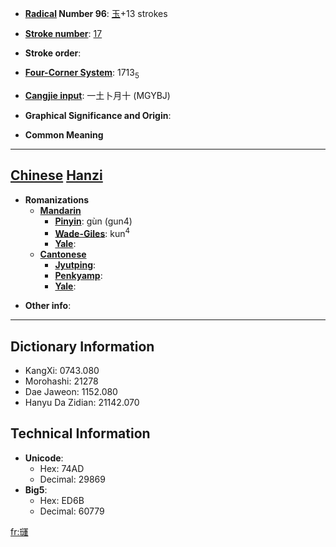 * '''[[Wiktionary:Chinese radical index| Radical]] Number 96''': [[Wiktionary:Chinese radical index 玉|玉]]+13 strokes

* '''[[Wiktionary:Chinese total strokes index|Stroke number]]''': [[Wiktionary:Chinese total strokes index 17|17]]

* '''Stroke order''': 

* '''[[Wiktionary:Chinese four corner index|Four-Corner System]]''': 1713<sub>5</sub>

* '''[[Wiktionary:Chinese Cangjie index|Cangjie input]]''': 一土卜月十 (MGYBJ)

* '''Graphical Significance and Origin''': 

* '''Common Meaning'''

----

== [[Chinese]] [[Hanzi]] ==

* '''Romanizations'''
** '''[[Mandarin]]'''
*** '''[[Pinyin]]''': gùn (gun4)
*** '''[[Wade-Giles]]''': kun<sup>4</sup>
*** '''[[Yale]]''': 
** '''[[Cantonese]]'''
*** '''[[Jyutping]]''':
*** '''[[Penkyamp]]''': 
*** '''[[Yale]]''': 

* '''Other info''': 

----

== Dictionary Information ==

* KangXi: 0743.080
* Morohashi: 21278
* Dae Jaweon: 1152.080
* Hanyu Da Zidian: 21142.070

== Technical Information ==

* '''Unicode''':
** Hex: 74AD
** Decimal: 29869
* '''Big5''':
** Hex: ED6B
** Decimal: 60779

[[fr:璭]]